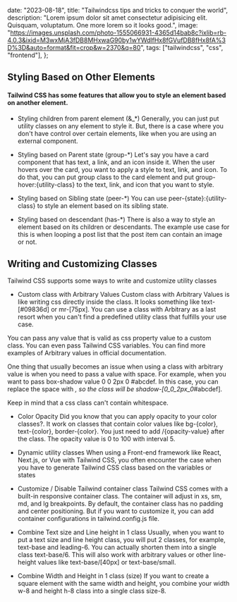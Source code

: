 

  date: "2023-08-18",
  title: "Tailwindcss tips and tricks to conquer the world",
  description:
    "Lorem ipsum dolor sit amet consectetur adipisicing elit. Quisquam, voluptatum. One more lorem so it looks good.",
  image:
    "https://images.unsplash.com/photo-1555066931-4365d14bab8c?ixlib=rb-4.0.3&ixid=M3wxMjA3fDB8MHxwaG90by1wYWdlfHx8fGVufDB8fHx8fA%3D%3D&auto=format&fit=crop&w=2370&q=80",
  tags: ["tailwindcss", "css", "frontend"],
};


## Styling Based on Other Elements
#### Tailwind CSS has some features that allow you to style an element based on another element.

* Styling children from parent element (&_*)
Generally, you can just put utility classes on any element to style it. But, there is a case where you don't have control over certain elements, like when you are using an external component.

* Styling based on Parent state (group-*)
Let's say you have a card component that has text, a link, and an icon inside it. When the user hovers over the card, you want to apply a style to text, link, and icon. To do that, you can put group class to the card element and put group-hover:{utility-class} to the text, link, and icon that you want to style.

* Styling based on Sibling state (peer-*)
You can use peer-{state}:{utility-class} to style an element based on its sibling state.

* Styling based on descendant (has-*)
There is also a way to style an element based on its children or descendants. The example use case for this is when looping a post list that the post item can contain an image or not.

## Writing and Customizing Classes
Tailwind CSS supports some ways to write and customize utility classes

* Custom class with Arbitrary Values
Custom class with Arbitrary Values is like writing css directly inside the class. It looks something like text-[#09836d] or mr-[75px]. You can use a class with Arbitrary as a last resort when you can't find a predefined utility class that fulfills your use case.

You can pass any value that is valid as css property value to a custom class. You can even pass Tailwind CSS variables. You can find more examples of Arbitrary values in official documentation.

One thing that usually becomes an issue when using a class with arbitrary value is when you need to pass a value with space. For example, when you want to pass box-shadow value 0 0 2px 0 #abcdef. In this case, you can replace the space with _, so the class will be shadow-[0_0_2px_0_#abcdef].

Keep in mind that a css class can't contain whitespace.

* Color Opacity
Did you know that you can apply opacity to your color classes?. It work on classes that contain color values like bg-{color}, text-{color}, border-{color}. You just need to add /{opacity-value} after the class. The opacity value is 0 to 100 with interval 5.

* Dynamic utility classes
When using a Front-end framework like React, Next.js, or Vue with Tailwind CSS, you often encounter the case when you have to generate Tailwind CSS class based on the variables or states

* Customize / Disable Tailwind container class
Tailwind CSS comes with a built-in responsive container class. The container will adjust in xs, sm, md, and lg breakpoints. By default, the container class has no padding and center positioning. But if you want to customize it, you can add container configurations in tailwind.config.js file.

* Combine Text size and Line height in 1 class
Usually, when you want to put a text size and line height class, you will put 2 classes, for example, text-base and leading-6. You can actually shorten them into a single class text-base/6. This will also work with arbitrary values or other line-height values like text-base/[40px] or text-base/small.

* Combine Width and Height in 1 class (size)
If you want to create a square element with the same width and height, you combine your width w-8 and height h-8 class into a single class size-8.